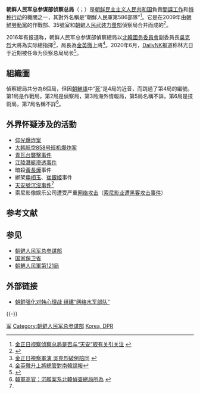 {{noteTA
|G1 = Country
|1 = zh:北韓; zh-cn:朝鲜; zh-sg:朝鲜; zh-hk:北韓; zh-mo:北韓; zh-tw:朝鮮;
|2 = zh:南韓; zh-cn:韩国; zh-sg:韩国; zh-hk:南韓; zh-mo:南韓; zh-tw:南韓;
|3 = zh:北韓勞動黨; zh-cn:朝鲜劳动党; zh-sg:朝鲜劳动党; zh-hk:朝鮮勞動黨; zh-mo:朝鮮勞動黨; zh-tw:朝鮮勞動黨; 
}}
{{Infobox Government agency
|agency_name     = 朝鲜人民军总参谋部偵察總局
|nativename_a    = 조선인민군 총참모부 정찰총국
|nativename_r    = 
|logo            = 
|logo_width      = 
|logo_caption    =
|seal            =
|seal_width      = 
|seal_caption    = 
|formed          =  
|preceding1      =[[朝鲜劳动党|朝鲜劳动党]]作战部、35号室
|preceding2      =[[朝鲜民主主义人民共和国人民武装力量部|朝鲜人民武装力量部]]偵察局
|dissolved       =
|superseding     =
|jurisdiction    =
|headquarters    = {{PRK}}[[平壤|平壤]]
|employees       = 机密
|budget          = 
|minister1_name  = 
|minister1_pfo   = 
|minister2_name  =
|minister2_pfo   =
|chief1_name     = [[林光日|林光日]]
|chief1_position = 局长
|chief2_name     =
|chief2_position =
|parent_agency   = 
|child1_agency   =
|child2_agency   =
|website         = 
|footnotes       =
}}

'''朝鲜人民军总参谋部侦察总局'''（{{kor|조선인민군 총참모부 정찰총국|朝鮮人民軍 總參謀部 偵察總局}}；{{lang-en|Reconnaissance General Bureau(RGB),Reconnaissance Bureau of the General Staff Department}}）是[[朝鲜民主主义人民共和国|朝鲜民主主义人民共和国]]負責[[間諜|間諜工作]]和[[特种行动|特种行动]]的機關之一，其對外名稱是“朝鮮人民軍第586部隊”<ref>[http://realtime.zaobao.com/2010/04/100427_21.shtml 金正日视察侦察总局是否与“天安”舰有关引关注] {{webarchive|url=https://web.archive.org/web/20100605042702/http://realtime.zaobao.com/2010/04/100427_21.shtml |date=2010-06-05 }}</ref>。它是在2009年由[[朝鮮勞動黨|朝鮮勞動黨]]的作戰部、35號室和[[朝鲜民主主义人民共和国人民武装力量部|朝鲜人民武装力量部]]偵察局合并而成的<ref>{{Cite web |url=http://chinese.joins.com/big5/article.do?method=detail&art_id=43103 |title=朝鮮偵察總局下屬“黃長燁暗殺組”被捕 |access-date=2010-05-25 |archive-date=2019-09-16 |archive-url=https://web.archive.org/web/20190916023719/http://chinese.joins.com/big5/article.do?method=detail&art_id=43103 |dead-url=no }}</ref>。

2016年有报道称，朝鲜人民军总参谋部偵察總局以[[北韓國务委員會|北韓國务委員會]]副委員長[[吳克烈|吳克烈]]大將為实际總指揮<ref>[http://cnnews.chosun.com/site/data/html_dir/2010/04/15/20100415000002.html 金正日視察軍演 吳克烈破例陪同] {{webarchive|url=https://web.archive.org/web/20160305062013/http://cnnews.chosun.com/site/data/html_dir/2010/04/15/20100415000002.html |date=2016-03-05 }}</ref>，局長為[[金英徹|金英徹]]上將<ref>[http://news.hkheadline.com/instantnews/news_content/201002/18/20100218b131207.html 金英徹升上將總管對南韓諜報]</ref>。2020年6月，[[DailyNK|DailyNK]]报道称林光日于近期被任命为侦察总局局长<ref>{{cite web |author1=何允儿 |title=朝鲜替换侦察总局局长和护卫司令部司令的背景 |url=http://china.dailynk.com/chinese/read.php?cataId=nk00600&num=17028 |website=dailynk |accessdate=2020-12-17 |date=2020-06-08 |archive-date=2021-01-23 |archive-url=https://web.archive.org/web/20210123042534/http://china.dailynk.com/chinese/read.php?num=17028&cataId=nk00600 |dead-url=no }}</ref>。

==組織圖==
偵察總局共分為6個局，但因[[朝鮮語|朝鮮語]]中“[[死|死]]”是4局的近音，而跳過了第4局的編號。第1局是作戰局，第2局是偵察局，第3局海外情報局，第5局名稱不詳，第6局是技術局，第7局名稱不詳<ref name="A03">[http://cnnews.chosun.com/site/data/html_dir/2010/05/22/20100522000015.html 韓軍高官：沉艦案系北韓偵查總局所為] {{webarchive|url=https://web.archive.org/web/20160305062136/http://cnnews.chosun.com/site/data/html_dir/2010/05/22/20100522000015.html |date=2016-03-05 }}</ref>。

{{familytree/start}}
{{familytree || | | || || || |A1||| || || | | | A1=[[朝鲜國务委員會|朝鲜國务委員會]]<!-- <br>副委員長：[[]] -->}}
{{familytree || | | || || || ||!|| || || || | | | }}
{{familytree || | | || || || |B1||| || || | | | B1=朝鲜人民军总参谋部侦察總局<br>局長：[[林光日|林光日]]}}
{{familytree ||,|-|-||v||-||v||^||v||-||v||-|-|.| }}
{{familytree | C1 | | C2 | | C3 | | C5 | | C6 | | C7 |  C1=作戰局<br>（第1局）|C2=偵察局<br>（第2局）|C3=海外情報局<br>（第3局）|C5=？？局<br>（第5局）|C6=技術局<br>（第6局）|C7=？？局<br>（第7局）}}
{{familytree/end}}

==外界怀疑涉及的活動==
*[[仰光爆炸事件|仰光爆炸案]]
*[[大韓航空858號班機空難|大韩航空858号班机爆炸案]]
*[[實尾島事件|青瓦台襲擊事件]]
*[[江陵潛艇滲透事件|江陵潛艇滲透事件]]
*暗殺[[黃長燁|黃長燁]]事件
*綁架[[申相玉|申相玉]]、[[崔銀姬|崔銀姬]]事件
*[[天安號沉沒事件|天安號沉沒事件]]<ref name="A03" />
*索尼影像娱乐公司遭受严重[[网络攻击|网络攻击]]（[[索尼影业遭黑客攻击事件|索尼影业遭黑客攻击事件]]）

== 参考文献 ==
{{Reflist|2}}

== 参见 ==
* [[朝鲜人民军总参谋部|朝鲜人民军总参谋部]]
* [[国家保卫省|国家保卫省]]
* [[朝鮮人民軍第121局|朝鮮人民軍第121局]]

== 外部链接 ==
* {{zh-cn icon}}[http://news.qq.com/a/20130813/014697.htm 朝鲜强化对韩心理战 组建“网络水军部队”] {{Wayback|url=http://news.qq.com/a/20130813/014697.htm |date=20191116064618 }}

{{-}}
{{朝鲜武装力量}}
{{National Intelligence Agencies}}

[[Category:朝鲜民主主义人民共和国情报机构|军]]
[[Category:朝鲜人民军总参谋部|Category:朝鲜人民军总参谋部]]
[[Category:军事情报机构|Korea, DPR]]